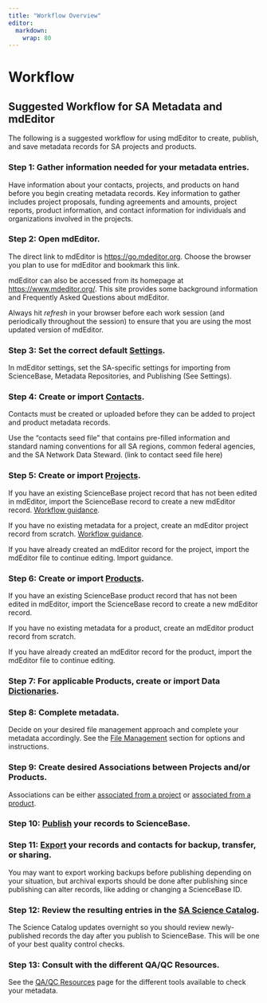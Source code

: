 ```yaml
---
title: "Workflow Overview"
editor: 
  markdown: 
    wrap: 80
---
```


# Workflow

## Suggested Workflow for SA Metadata and mdEditor

The following is a suggested workflow for using mdEditor to create, publish, and
save metadata records for SA projects and products.

### Step 1: Gather information needed for your metadata entries.

Have information about your contacts, projects, and products on hand before you
begin creating metadata records. Key information to gather includes project
proposals, funding agreements and amounts, project reports, product information,
and contact information for individuals and organizations involved in the
projects.

### Step 2: Open mdEditor.

The direct link to mdEditor is <https://go.mdeditor.org>. Choose the browser you
plan to use for mdEditor and bookmark this link.

mdEditor can also be accessed from its homepage at <https://www.mdeditor.org/>.
This site provides some background information and Frequently Asked Questions
about mdEditor.

Always hit *refresh* in your browser before each work session (and periodically
throughout the session) to ensure that you are using the most updated version of
mdEditor.

### Step 3: Set the correct default [Settings](../settings.qmd).

In mdEditor settings, set the SA-specific settings for importing from
ScienceBase, Metadata Repositories, and Publishing (See Settings).

### Step 4: Create or import [Contacts](../contact_entry_guidance/contact_entry_guidance_overview.qmd).

Contacts must be created or uploaded before they can be added to project and
product metadata records.

Use the "contacts seed file" that contains pre-filled information and standard
naming conventions for all SA regions, common federal agencies, and the SA
Network Data Steward. (link to contact seed file here)

### Step 5: Create or import [Projects](../project_entry_guidance/overview_project.qmd).

If you have an existing ScienceBase project record that has not been edited in
mdEditor, import the ScienceBase record to create a new mdEditor record.
[Workflow guidance](metadata_sciencebase_first.qmd).

If you have no existing metadata for a project, create an mdEditor project
record from scratch. [Workflow guidance](metadata_from_scratch.qmd).

If you have already created an mdEditor record for the project, import the
mdEditor file to continue editing. Import guidance.

### Step 6: Create or import [Products](../product_entry_guidance/overview_product.qmd).

If you have an existing ScienceBase product record that has not been edited in
mdEditor, import the ScienceBase record to create a new mdEditor record.

If you have no existing metadata for a product, create an mdEditor product
record from scratch.

If you have already created an mdEditor record for the product, import the
mdEditor file to continue editing.

### Step 7: For applicable Products, create or import Data [Dictionaries](../product_entry_guidance/dictionaries_tab_product.qmd).

### Step 8: Complete metadata.

Decide on your desired file management approach and complete your metadata
accordingly. See the [File Management](../mdeditor_metadata_file_management/metadata_file_management.qmd)
section for options and instructions.

### Step 9: Create desired Associations between Projects and/or Products.

Associations can be either 
[associated from a project](../project_entry_guidance/associating_records_project.qmd) or 
[associated from a product](../product_entry_guidance/associating_records_product.qmd).

### Step 10: [Publish](../publishing/publishing_overview.qmd) your records to ScienceBase.

### Step 11: [Export](../mdeditor_metadata_file_management/export.qmd) your records and contacts for backup, transfer, or sharing.

You may want to export working backups before publishing depending on your
situation, but archival exports should be done after publishing since publishing
can alter records, like adding or changing a ScienceBase ID.

### Step 12: Review the resulting entries in the [SA Science Catalog](https://www.fws.gov/science/catalog/).

The Science Catalog updates overnight so you should review newly-published
records the day after you publish to ScienceBase. This will be one of your best
quality control checks.

### Step 13: Consult with the different QA/QC Resources.

See the [QA/QC
Resources](../trouble_shooting_tips/qa_qc_resources.qmd) page for
the different tools available to check your metadata.
